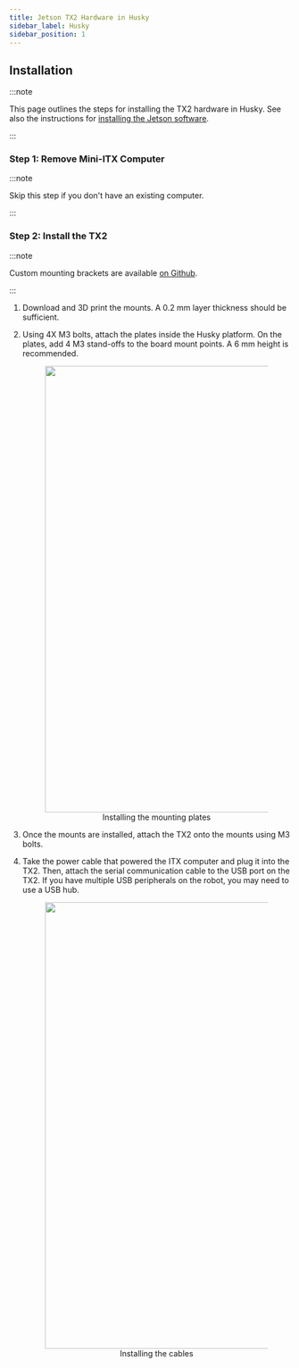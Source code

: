 ```yaml
---
title: Jetson TX2 Hardware in Husky
sidebar_label: Husky
sidebar_position: 1
---
```



## Installation

:::note

This page outlines the steps for installing the TX2 hardware in Husky. See also
the instructions for
[installing the Jetson software](../../jetson_software).

:::

### Step 1: Remove Mini-ITX Computer

:::note

Skip this step if you don't have an existing computer.

:::

<ComponentHuskyComputerRemoval />

### Step 2: Install the TX2

:::note

Custom mounting brackets are available
[on Github](https://github.com/clearpathrobotics/jetson_setup/raw/noetic/models/JetsonTX2HuskyMount.stl).

:::

1. Download and 3D print the mounts. A 0.2 mm layer thickness should be sufficient.

2. Using 4X M3 bolts, attach the plates inside the Husky platform. On the plates, add 4 M3 stand-offs
   to the board mount points. A 6 mm height is recommended.

   <center>
     <figure>
       <img
         src="/img/computer_images/jetson/hardware/tx2/husky/tx2_husky_1.jpg"
         width="800"
       />
       <figcaption>Installing the mounting plates</figcaption>
     </figure>
   </center>

3. Once the mounts are installed, attach the TX2 onto the mounts using M3 bolts.

4. Take the power cable that powered the ITX computer and plug it into the TX2. Then, attach the serial
   communication cable to the USB port on the TX2. If you have multiple USB peripherals on the robot,
   you may need to use a USB hub.

   <center>
     <figure>
       <img
         src="/img/computer_images/jetson/hardware/tx2/husky/tx2_husky_2.jpg"
         width="800"
       />
       <figcaption>Installing the cables</figcaption>
     </figure>
   </center>
